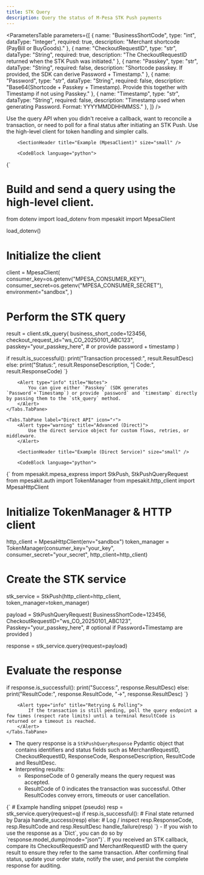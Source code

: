 ```yaml
---
title: STK Query
description: Query the status of M-Pesa STK Push payments
---
```




<SectionHeader title="Parameters" size="small" />

<ParametersTable
parameters={[
    {
        name: "BusinessShortCode",
        type: "int",
        dataType: "Integer",
        required: true,
        description: "Merchant shortcode (PayBill or BuyGoods)."
    },
    {
        name: "CheckoutRequestID",
        type: "str",
        dataType: "String",
        required: true,
        description: "The CheckoutRequestID returned when the STK Push was initiated."
    },
    {
        name: "Passkey",
        type: "str",
        dataType: "String",
        required: false,
        description: "Shortcode passkey. If provided, the SDK can derive Password + Timestamp."
    },
    {
        name: "Password",
        type: "str",
        dataType: "String",
        required: false,
        description: "Base64(Shortcode + Passkey + Timestamp). Provide this together with Timestamp if not using Passkey."
    },
    {
        name: "Timestamp",
        type: "str",
        dataType: "String",
        required: false,
        description: "Timestamp used when generating Password. Format: YYYYMMDDHHMMSS."
    },
]}
/>

<SectionHeader
    title="Overview"
    subtitle="Use STK Query to retrieve the processing result for an STK Push when the callback is missing or to cross-check a callback payload."
    size="small"
/>

<Alert type="info" title="When to use STK Query">
    Use the query API when you didn't receive a callback, want to reconcile a transaction, or need to poll for a final status after initiating an STK Push.
</Alert>

<Tabs defaultValue={0}>
    <Tabs.TabPane label="MpesaClient" icon="🚀">
        <Alert type="info" title="Recommended (Facade)">
            Use the high-level client for token handling and simpler calls.
        </Alert>

        <SectionHeader title="Example (MpesaClient)" size="small" />

        <CodeBlock language="python">
{`
# Build and send a query using the high-level client.
from dotenv import load_dotenv
from mpesakit import MpesaClient

load_dotenv()

# Initialize the client
client = MpesaClient(
    consumer_key=os.getenv("MPESA_CONSUMER_KEY"),
    consumer_secret=os.getenv("MPESA_CONSUMER_SECRET"),
    environment="sandbox",
)

# Perform the STK query
result = client.stk_query(
    business_short_code=123456,
    checkout_request_id="ws_CO_20250101_ABC123",
    passkey="your_passkey_here",          # or provide password + timestamp
)

if result.is_successful():
        print("Transaction processed:", result.ResultDesc)
else:
        print("Status:", result.ResponseDescription, "| Code:", result.ResponseCode)
`}
        </CodeBlock>

        <Alert type="info" title="Notes">
            You can give either `Passkey` (SDK generates `Password`+`Timestamp`) or provide `password` and `timestamp` directly by passing them to the `stk_query` method.
        </Alert>
    </Tabs.TabPane>

    <Tabs.TabPane label="Direct API" icon="⚡">
        <Alert type="warning" title="Advanced (Direct)">
            Use the direct service object for custom flows, retries, or middleware.
        </Alert>

        <SectionHeader title="Example (Direct Service)" size="small" />

        <CodeBlock language="python">
{`
from mpesakit.mpesa_express import StkPush, StkPushQueryRequest
from mpesakit.auth import TokenManager
from mpesakit.http_client import MpesaHttpClient

# Initialize TokenManager & HTTP client
http_client = MpesaHttpClient(env="sandbox")
token_manager = TokenManager(consumer_key="your_key", consumer_secret="your_secret", http_client=http_client)

# Create the STK service
stk_service = StkPush(http_client=http_client, token_manager=token_manager)

payload = StkPushQueryRequest(
        BusinessShortCode=123456,
        CheckoutRequestID="ws_CO_20250101_ABC123",
        Passkey="your_passkey_here",  # optional if Password+Timestamp are provided
)

response = stk_service.query(request=payload)

# Evaluate the response
if response.is_successful():
        print("Success:", response.ResultDesc)
else:
        print("ResultCode:", response.ResultCode, "→", response.ResultDesc)
`}
        </CodeBlock>

        <Alert type="info" title="Retrying & Polling">
            If the transaction is still pending, poll the query endpoint a few times (respect rate limits) until a terminal ResultCode is returned or a timeout is reached.
        </Alert>
    </Tabs.TabPane>
</Tabs>

<SectionHeader title="Response shape & interpretation" size="small" />

- The query response is a `StkPushQueryResponse` Pydantic object that contains identifiers and status fields such as MerchantRequestID, CheckoutRequestID, ResponseCode, ResponseDescription, ResultCode and ResultDesc.
- Interpreting results:
    - ResponseCode of 0 generally means the query request was accepted.
    - ResultCode of 0 indicates the transaction was successful. Other ResultCodes convey errors, timeouts or user cancellation.

<CodeBlock language="python">
{`
# Example handling snippet (pseudo)
resp = stk_service.query(request=q)
if resp.is_successful():
        # Final state returned by Daraja
        handle_success(resp)
else:
        # Log / inspect resp.ResponseCode, resp.ResultCode and resp.ResultDesc
        handle_failure(resp)
`}
</CodeBlock>

<Alert type="info" title="Working with the response">
- If you wish to use the response as a `Dict`, you can do so by `response.model_dump(mode="json")`.
</Alert>

<Alert type="success" title="Cross-validation">
    If you received an STK callback, compare its CheckoutRequestID and MerchantRequestID with the query result to ensure they refer to the same transaction.
</Alert>


<SectionHeader title="Next steps" size="small" />

<Alert type="info" title="Follow-up">
    After confirming final status, update your order state, notify the user, and persist the complete response for auditing.
</Alert>